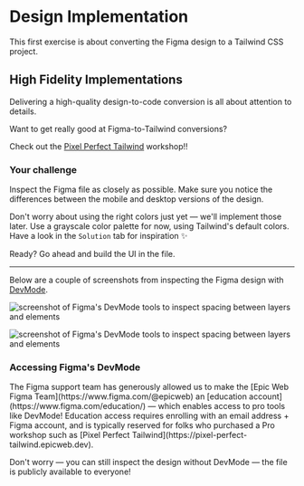 # Design Implementation

<EpicVideo url="https://www.epicweb.dev/tutorials/tailwind-color-tokens/figma-to-tailwind-css/design-implementation" />

This first exercise is about converting the Figma design to a Tailwind CSS project.

## High Fidelity Implementations

Delivering a high-quality design-to-code conversion is all about attention to details.

<callout-info class="important">
Want to get really good at Figma-to-Tailwind conversions?

Check out the [Pixel Perfect Tailwind](https://www.epicweb.dev/workshops/pixel-perfect-figma-to-tailwind) workshop!!
</callout-info>

### Your challenge

Inspect the Figma file as closely as possible. Make sure you notice the differences between the mobile and desktop versions of the design.

Don't worry about using the right colors just yet — we'll implement those later. Use a grayscale color palette for now, using Tailwind's default colors. Have a look in the `Solution` tab for inspiration ✨

Ready? Go ahead and build the UI in the <InlineFile file="src/App.tsx" /> file.

---

Below are a couple of screenshots from inspecting the Figma design with [DevMode](https://www.figma.com/dev-mode/).

<img
	src="/images/devmode.png"
	alt="screenshot of Figma's DevMode tools to inspect spacing between layers and elements"
/>

<img
	src="/images/devmode-2.png"
	alt="screenshot of Figma's DevMode tools to inspect spacing between layers and elements"
/>

### Accessing Figma's DevMode

<callout-info>
	The Figma support team has generously allowed us to make the [Epic Web Figma
	Team](https://www.figma.com/@epicweb) an [education
	account](https://www.figma.com/education/) — which enables access to pro tools
	like DevMode!
</callout-info>

<callout-info>
	Education access requires enrolling with an email address + Figma account, and
	is typically reserved for folks who purchased a Pro workshop such as [Pixel
	Perfect Tailwind](https://pixel-perfect-tailwind.epicweb.dev).
</callout-info>

Don't worry — you can still inspect the design without DevMode — the file is publicly available to everyone!
